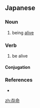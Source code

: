 ==Japanese==
{{ja-kanjitab|ぞん|めい|yomi=on}}

===Noun===
{{ja-noun|ぞんめい}}

# being [[alive]]

===Verb===
{{ja-verb-suru|ぞんめい}}

# be alive

====Conjugation====
{{ja-suru|ぞんめい}}

===References===
* {{R:Shogakukan}}

[[zh:存命]]
